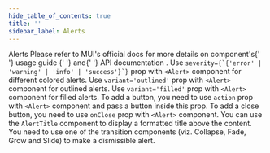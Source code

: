 ```yaml
---
hide_table_of_contents: true
title: ''
sidebar_label: Alerts
---
```




<Grid container spacing={6}>
  <Grid item xs={12}>
    <Typography variant='h5'>Alerts</Typography>
    <Typography variant='body2'>
      Please refer to MUI&#39;s official docs for more details on component&#39;s{' '}
      <Link href='https://mui.com/material-ui/react-alert/' target='_blank' rel='noopener noreferrer' className='no-underline'>
        usage guide
      </Link>{' '}
      and{' '}
      <Link href='https://mui.com/material-ui/react-alert/#api' target='_blank' rel='noopener noreferrer' className='no-underline'>
        API documentation
      </Link>
      .
    </Typography>
  </Grid>
  <Grid item xs={12} md={6}>
    <CardSnippet
      title="Basic"
      code={SourceCodeAlertBasic}
    >
      <Typography sx={{ mb: 4 }}>
        Use <code>severity={`{'error' | 'warning' | 'info' | 'success'}`}</code> prop with <code>&lt;Alert&gt;</code> component for different colored alerts.
      </Typography>
      <AlertBasic />
    </CardSnippet>
  </Grid>
  <Grid item xs={12} md={6}>
    <CardSnippet
      title="Outlined"
      code={SourceCodeAlertsOutlined}
    >
      <Typography sx={{ mb: 4 }}>
        Use <code>variant='outlined'</code> prop with <code>&lt;Alert&gt;</code> component for outlined alerts.
      </Typography>
      <AlertsOutlined />
    </CardSnippet>
  </Grid>
  <Grid item xs={12} md={6}>
    <CardSnippet
      title="Filled"
      code={SourceCodeAlertsFilled}
    >
      <Typography sx={{ mb: 4 }}>
        Use <code>variant='filled'</code> prop with <code>&lt;Alert&gt;</code> component for filled alerts.
      </Typography>
      <AlertsFilled />
    </CardSnippet>
  </Grid>
  <Grid item xs={12} md={6}>
    <CardSnippet
      title="Action"
      code={SourceCodeAlertsActions}
    >
      <Typography sx={{ mb: 4 }}>
        To add a button, you need to use <code>action</code> prop with <code>&lt;Alert&gt;</code> component and pass a button inside this prop. To add a close button, you need to use <code>onClose</code> prop with <code>&lt;Alert&gt;</code> component.
      </Typography>
      <AlertsActions />
    </CardSnippet>
  </Grid>
  <Grid item xs={12} md={6}>
    <CardSnippet
      title="Description"
      code={SourceCodeAlertsDescription}
    >
      <Typography sx={{ mb: 4 }}>
        You can use the <code>AlertTitle</code> component to display a formatted title above the content.
      </Typography>
      <AlertsDescription />
    </CardSnippet>
  </Grid>
  <Grid item xs={12} md={6}>
    <CardSnippet
      title="Dismissible"
      code={SourceCodeAlertsDismissible}
    >
      <Typography sx={{ mb: 4 }}>
        You need to use one of the transition components (viz. Collapse, Fade, Grow and Slide) to make a dismissible alert.
      </Typography>
      <AlertsDismissible />
    </CardSnippet>
  </Grid>
</Grid>
